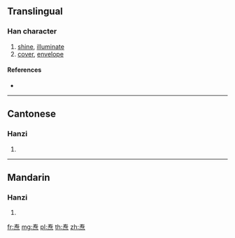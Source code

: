 {{character info/new}}
{{also|燾}}
==Translingual==

===Han character===
{{Han char|rn=86|rad=火|as=07|sn=11|four=|canj=QIF,XQIF|ids=⿱寿灬}}

# [[shine]], [[illuminate]]
# [[cover]], [[envelope]]

====References====
* {{Han ref|kx=0673.111|hdz=32206.130|uh=7118|ud=28952}}

----

==Cantonese==

===Hanzi===
{{yue-hanzi|jyut=[[dou6]], [[tou4]]|y=dou6, tou4|tra=燾}}

# {{defn|lang=yue|sort=火07}}

----

==Mandarin==

===Hanzi===
{{cmn-hanzi|tra=燾|pin=[[chóu]] ([[chou2]])|wg=ch'ou<sup>2</sup>}}

# {{defn|lang=cmn|sort=火07}}

[[fr:焘]]
[[mg:焘]]
[[pl:焘]]
[[th:焘]]
[[zh:焘]]